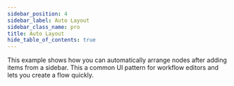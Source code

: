 ```yaml
---
sidebar_position: 4
sidebar_label: Auto Layout
sidebar_class_name: pro
title: Auto Layout
hide_table_of_contents: true
---
```



This example shows how you can automatically arrange nodes after adding items from a sidebar. This a common UI pattern for workflow editors and lets you create a flow quickly.

<ProExampleViewer slug="auto-layout" />

